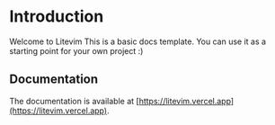 # Introduction
 
Welcome to Litevim This is a basic docs template. You can use it as a starting point for your own project :)


## Documentation

The documentation is available at [https://litevim.vercel.app](https://litevim.vercel.app).
